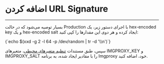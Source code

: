 
<Layout>

# اضافه کردن URL Signature
<hr className="mb-2" />


بسیار توصیه می‌شود که در حالت Production با اجرای دستور زیر، یک <Important>hex-encoded key</Important> و یک <Important>hex-encoded salt</Important> ایجاد کرده و هر دوی این مقدارها را کپی کنید:

<div className="h-4" />
<div dir='ltr'>
    <Highlight className="bash">
      {`echo $(xxd -g 2 -l 64 -p /dev/random | tr -d '\\n')`}
    </Highlight>
</div>
<div className="h-2" />

سپس، طبق مستندات <a href="/paas/details/env" className="blue-link">تنظیم متغیرهای محیطی</a>، متغیرهای <Important>IMGPROXY_KEY</Important> و <Important>IMGPROXY_SALT</Important> را با مقادیر ایجاد شده، به برنامه Imgproxy خود، اضافه کنید.



</Layout>